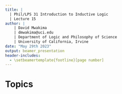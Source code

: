```yaml
---
title: | 
  | Phil/LPS 31 Introduction to Inductive Logic
  | Lecture 15
author: |
    | David Mwakima
    | dmwakima@uci.edu
    | Department of Logic and Philosophy of Science
    | University of California, Irvine
date: "May 29th 2023"
output: beamer_presentation
header-includes:
  - \setbeamertemplate{footline}[page number]
---
```


# Topics

\begin{itemize}
\item Philosophy of Probability
\item Objectivist
\item Subjectivist
\end{itemize}